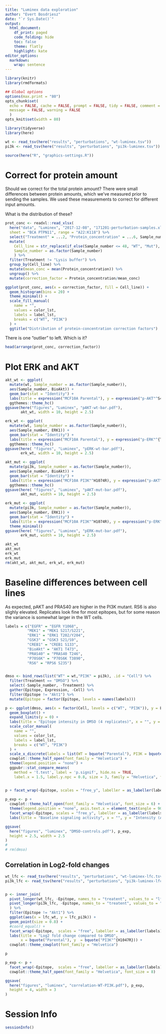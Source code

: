 ```yaml
---
title: "Luminex data exploration"
author: "Evert Bosdriesz"
date: "`r Sys.Date()`"
output: 
  html_document:
    df_print: paged
    code_folding: hide
    toc: false
    theme: flatly
    highlight: kate
editor_options:
  markdown:
    wrap: sentence
---
```




```r
library(knitr)
library(rmdformats)

## Global options
options(max.print = "80")
opts_chunk$set(
  echo = FALSE, cache = FALSE, prompt = FALSE, tidy = FALSE, comment = NA,
  message = FALSE, warning = FALSE
  )
opts_knit$set(width = 80)
```

```r
library(tidyverse)
library(here)
```

```r
wt <- read_tsv(here("results", "perturbations", "wt-luminex.tsv"))
pi3k <- read_tsv(here("results", "perturbations", "pi3k-luminex.tsv"))

source(here("R", "graphics-settings.R"))
```



# Correct for protein amount

Should we correct for the total protein amount?
There were small differences between protein amounts, which we've measured prior to sending the samples.
We used these measurements to correct for different input amounts.

What is the distribution of these?

```r
prot_conc <- readxl::read_xlsx(
  here("data", "Luminex", "2017-12-08", "171201-perturbation-samples.xlsx"),
  sheet = "BCA PTPN11", range = "A22:K118") %>% 
  select("Treatment" = ...2, "Protein_concentration" = ...6, Sample_number) %>% 
  mutate(
    Cell_line = str_replace(if_else(Sample_number <= 48, "WT", "Mut"), "Mut", "PI3K"),
    Sample_number = as.factor(Sample_number)
    ) %>% 
  filter(Treatment != "Lysis buffer") %>% 
  group_by(Cell_line) %>% 
  mutate(mean_conc = mean(Protein_concentration)) %>% 
  ungroup() %>% 
  mutate(correction_factor = Protein_concentration/mean_conc) 

ggplot(prot_conc, aes(x = correction_factor, fill = Cell_line)) + 
  geom_histogram(bins = 20) +
  theme_minimal() +
  scale_fill_manual(
    name = "",
    values = color_lst,
    labels = label_lst,
    breaks = c("WT", "PI3K")
  ) +
  ggtitle("Distribution of protein-concentration correction factors")
```

There is one "outlier" to left. 
Which is it?

```r
head(arrange(prot_conc, correction_factor))
```


# Plot ERK and AKT

```r
akt_wt <- ggplot(
  mutate(wt, Sample_number = as.factor(Sample_number)), 
  aes(Sample_number, BioAkt)) + 
  geom_bar(stat = "Identity") +
  labs(title = expression("MCF10A Parental"), y = expression("p-AKT"^S473)) +
  ggthemes::theme_hc()
ggsave(here("figures", "Luminex", "pAKT-wt-bar.pdf"), 
       akt_wt, width = 10, height = 2.5)

erk_wt <- ggplot(
  mutate(wt, Sample_number = as.factor(Sample_number)), 
  aes(Sample_number, ERK1)) + 
  geom_bar(stat = "Identity") +
  labs(title = expression("MCF10A Parental"), y = expression("p-ERK"^{T202/Y204})) +
  ggthemes::theme_hc()
ggsave(here( "figures", "Luminex", "pERK-wt-bar.pdf"), 
       erk_wt, width = 10, height = 2.5)

akt_mut <- ggplot(
  mutate(pi3k, Sample_number = as.factor(Sample_number)), 
  aes(Sample_number, BioAkt)) + 
  geom_bar(stat = "Identity") + 
  labs(title = expression("MCF10A PI3K"^H1074R), y = expression("p-AKT"^S473)) +
  ggthemes::theme_hc()
ggsave(here( "figures", "Luminex", "pAKT-mut-bar.pdf"), 
       akt_mut, width = 10, height = 2.5)

erk_mut <- ggplot(
  mutate(pi3k, Sample_number = as.factor(Sample_number)),
  aes(Sample_number, ERK1)) + 
  geom_bar(stat = "Identity") + 
  labs(title = expression("MCF10A PI3K"^H1074R), y = expression("p-ERK"^{T202/Y204})) +
  theme_minimal()
ggsave(here( "figures", "Luminex", "pERK-mut-bar.pdf"), 
       erk_mut, width = 10, height = 2.5)

akt_wt
akt_mut
erk_wt
erk_mut
rm(akt_wt, akt_mut, erk_wt, erk_mut)
```

# Baseline differences between cell lines

As expected, pAKT and PRAS40 are higher in the PI3K mutant.
RS6 is also slighly elevated.
Replicates look fine for most epitopes, but for some reason the variance is somewhat larger in the WT cells.

```r

labels = c("EGFR" = "EGFR Y1068",
          "MEK1" = "MEK1 S217/S221",
          "ERK1" = "ERK1 T202/Y204",
          "GSK3" = "GSK3 S21/S9",
          "CREB1" = "CREB1 S133",
          "BioAkt" = "AKT1 T473",
          "PRAS40" = "PRAS40 T246",
          "P70S6K" = "P70S6K T3890",
          "RS6" = "RPS6 S235")


dmso <- bind_rows(list("WT" = wt,"PI3K" = pi3k), .id = "Cell") %>% 
  filter(Treatment == "DMSO") %>% 
  select(-Sample_number, -Treatment) %>% 
  gather(Epitope, Expression, -Cell) %>% 
  filter(Epitope != "Akt1") %>% 
  mutate(Epitope = factor(Epitope, levels = names(labels)))

p <- ggplot(dmso, aes(x = factor(Cell, levels = c("WT", "PI3K")), y = Expression, color = Cell)) +
  geom_boxplot() +
  expand_limits(y = 0) + 
  labs(title = "Epitope intensity in DMSO (4 replicates)", x = "", y = "Intensity (AU)") +
  scale_color_manual(
    name = "",
    values = color_lst,
    labels = label_lst,
    breaks = c("WT", "PI3K")
  ) +
  scale_x_discrete(labels = list(WT = bquote("Parental"), PI3K = bquote("PI3K"^{H1047R}))) +
  cowplot::theme_half_open(font_family = "Helvetica") +
  theme(legend.position = "none") +
  ggpubr::stat_compare_means(
    method = 't.test', label = 'p.signif', hide.ns = TRUE,
    label.x = 1.5, label.y.npc = 0.8, size = 3, family = "Helvetica", face = "bold")


p + facet_wrap(~Epitope, scales = "free_y", labeller = as_labeller(labels))
  
p_exp <- p + 
  cowplot::theme_half_open(font_family = "Helvetica", font_size = 6) +
  theme(legend.position = "none", axis.text.x = element_text(angle = 90, vjust = 0.5, hjust=1)) +
  facet_wrap(~Epitope, scales = "free_y", labeller = as_labeller(labels)) +
  labs(title = "Baseline signaling activity", x = "", y = "Intensity (AU)") 

ggsave(
  here("figures", "luminex", "DMSO-controls.pdf"), p_exp,
  height = 2.5, width = 2.5
)
#   
# rm(dmso)

```

## Correlation in Log2-fold changes

```r
wt_lfc <- read_tsv(here("results", "perturbations", "wt-luminex-lfc.tsv"))
pi3k_lfc <- read_tsv(here("results", "perturbations", "pi3k-luminex-lfc.tsv"))


p <- inner_join(
  pivot_longer(wt_lfc, -Epitope, names_to = "treatent", values_to = "lfc_wt"),
  pivot_longer(pi3k_lfc, -Epitope, names_to = "treatent", values_to = "lfc_pi3k")
  ) %>% 
  filter(Epitope != "Akt1") %>% 
  ggplot(aes(x = lfc_wt, y = lfc_pi3k)) +
  geom_point(size = 0.8) +
  #coord_equal() +
  facet_wrap(~Epitope,  scales = "free", labeller = as_labeller(labels)) +
  labs(title = "Log2 fold change compared to DMSO",
       x = bquote("Parental"), y  = bquote("PI3K"^{H1047R})) +
  cowplot::theme_cowplot(font_family = "Helvetica")

p

p_exp <- p + 
  facet_wrap(~Epitope,  scales = "free", labeller = as_labeller(labels), ncol = 2) +
  cowplot::theme_half_open(font_family = "Helvetica", font_size = 8)

ggsave(
  here("figures", "luminex", "correlation-WT-PI3K.pdf"), p_exp,
  height = 4, width = 3
)

```


# Session Info

```r
sessionInfo()
```
